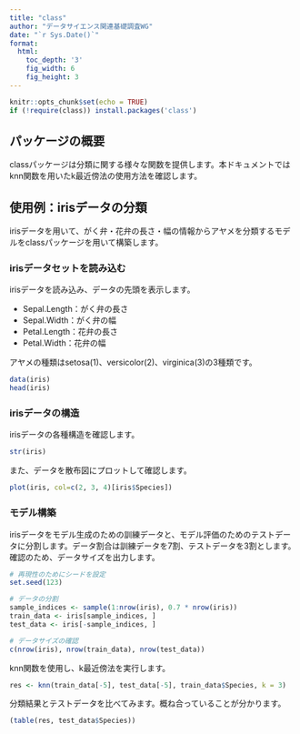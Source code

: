 ```yaml
---
title: "class"
author: "データサイエンス関連基礎調査WG"
date: "`r Sys.Date()`"
format:
  html:
    toc_depth: '3'
    fig_width: 6
    fig_height: 3
---
```


```r
knitr::opts_chunk$set(echo = TRUE)
if (!require(class)) install.packages('class')
```

## パッケージの概要
classパッケージは分類に関する様々な関数を提供します。本ドキュメントではknn関数を用いたk最近傍法の使用方法を確認します。

## 使用例：irisデータの分類

irisデータを用いて、がく弁・花弁の長さ・幅の情報からアヤメを分類するモデルをclassパッケージを用いて構築します。


### irisデータセットを読み込む

irisデータを読み込み、データの先頭を表示します。

-   Sepal.Length：がく弁の長さ
-   Sepal.Width：がく弁の幅
-   Petal.Length：花弁の長さ
-   Petal.Width：花弁の幅

アヤメの種類はsetosa(1)、versicolor(2)、virginica(3)の3種類です。
```r
data(iris)
head(iris)
```
### irisデータの構造

irisデータの各種構造を確認します。
```r
str(iris)
```

また、データを散布図にプロットして確認します。

```r
plot(iris, col=c(2, 3, 4)[iris$Species])
```

### モデル構築

irisデータをモデル生成のための訓練データと、モデル評価のためのテストデータに分割します。データ割合は訓練データを7割、テストデータを3割とします。確認のため、データサイズを出力します。
```r
# 再現性のためにシードを設定
set.seed(123)

# データの分割
sample_indices <- sample(1:nrow(iris), 0.7 * nrow(iris))  
train_data <- iris[sample_indices, ]
test_data <- iris[-sample_indices, ]

# データサイズの確認
c(nrow(iris), nrow(train_data), nrow(test_data))
```
knn関数を使用し、k最近傍法を実行します。
```r
res <- knn(train_data[-5], test_data[-5], train_data$Species, k = 3)
```

分類結果とテストデータを比べてみます。概ね合っていることが分かります。
```r
(table(res, test_data$Species))
```


